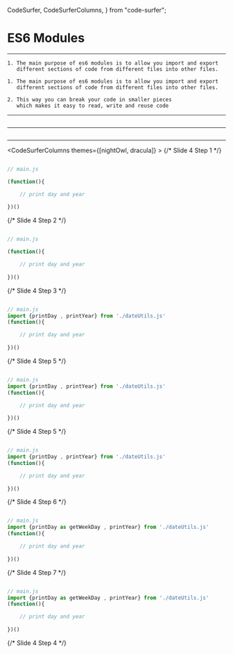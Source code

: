  CodeSurfer,
  CodeSurferColumns,
} from "code-surfer";

# ES6 Modules

---

<!-- Slide 1 -->
<CodeSurfer theme={future}>

```smalltalk title="ES6 Modules"
1. The main purpose of es6 modules is to allow you import and export
   different sections of code from different files into other files.
```

```smalltalk title="ES6 Modules"
1. The main purpose of es6 modules is to allow you import and export
   different sections of code from different files into other files.

2. This way you can break your code in smaller pieces
   which makes it easy to read, write and reuse code
```

</CodeSurfer>

---

<!-- Slide 2 -->
<CodeSurfer theme={nightOwl}>

```js showNumbers file="./dateUtils.js"
```
</CodeSurfer>

---

<!-- Slide 3 -->
<CodeSurfer theme={nightOwl}>

```js showNumbers 2,13,15,17 file="./dateUtils.js"
```
</CodeSurfer>

---

<!-- Slide 4 -->
<CodeSurferColumns themes={[nightOwl, dracula]} >
{/* Slide 4 Step 1 */}
<Step subtitle='import date functions in main.js'>

```js showNumbers 2,13,15,17 file="./dateUtils.js"
```

```js showNumbers
// main.js

(function(){

    // print day and year
   
})()
```

</Step>
{/* Slide 4 Step 2 */}
<Step subtitle='Named exports'>

```js 2,13,15,17 showNumbers file="./dateUtils1.js"
```

```js showNumbers
// main.js

(function(){

    // print day and year
   
})()
```

</Step>
{/* Slide 4 Step 3 */}
<Step subtitle='import named exports'>

```js 2,13,15,17 showNumbers file="./dateUtils1.js"
```

```js showNumbers
// main.js
import {printDay , printYear} from './dateUtils.js'
(function(){

    // print day and year
   
})()
```

</Step>
{/* Slide 4 Step 5 */}
<Step subtitle='inside curly braces'>

```js 2,13,15,17 showNumbers file="./dateUtils1.js"
```

```js 2[8,29] showNumbers
// main.js
import {printDay , printYear} from './dateUtils.js'
(function(){

    // print day and year
   
})()
```

</Step>
{/* Slide 4 Step 5 */}
<Step subtitle='same name'>

```js 2[14:22],15[14:22] showNumbers file="./dateUtils1.js"
```

```js 2[9:17,20:28] showNumbers
// main.js
import {printDay , printYear} from './dateUtils.js'
(function(){

    // print day and year
   
})()
```

</Step>
{/* Slide 4 Step 6 */}
<Step subtitle='change name'>

```js 2[14:22],15[14:22] showNumbers file="./dateUtils1.js"
```

```js 2[9:30] showNumbers
// main.js
import {printDay as getWeekDay , printYear} from './dateUtils.js'
(function(){

    // print day and year
   
})()
```
</Step>
{/* Slide 4 Step 7 */}
<Step subtitle='change name'>

```js 2[14:22],15[14:22] showNumbers file="./dateUtils1.js"
```

```js 2[9:30] showNumbers
// main.js
import {printDay as getWeekDay , printYear} from './dateUtils.js'
(function(){

    // print day and year
   
})()
```

</Step>
{/* Slide 4 Step 4 */}
<Step subtitle='use imported functions'>

```js 2[14:22],15[14:22] showNumbers file="./dateUtils1.js"
```

```js showNumbers file="./main.js"
```

</Step>

</CodeSurferColumns>